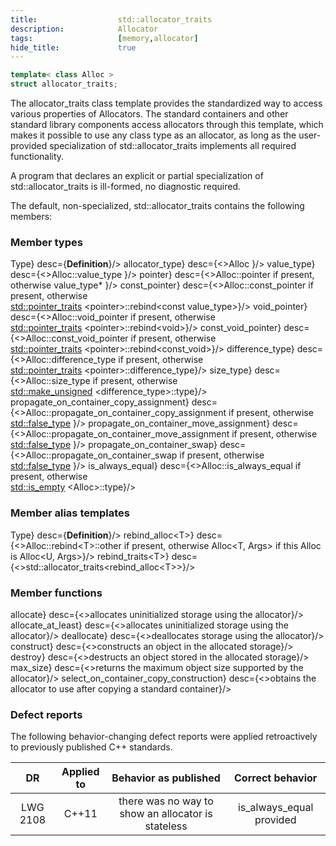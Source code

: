 ```yaml
---
title:                  std::allocator_traits
description:            Allocator
tags:                   [memory,allocator]
hide_title:             true
---
```



<ClassSummary name="allocator_traits" namespaces="std" folder="memory" headerName="memory"/>

```cpp title="Since C++11"
template< class Alloc >
struct allocator_traits;
```

The allocator_traits class template provides the standardized way to access various properties of Allocators. The standard containers and other standard library components access allocators through this template, which makes it possible to use any class type as an allocator, as long as the user-provided specialization of std::allocator_traits implements all required functionality.

<Since v='cpp23'>
A program that declares an explicit or partial specialization of std::allocator_traits is ill-formed, no diagnostic required.</Since>

The default, non-specialized, std::allocator_traits contains the following members:

### Member types

<SymbolTable noTraits>
    <Symbol name={<b>Type</b>}                                 desc={<b>Definition</b>}/>
    <Symbol name={<>allocator_type</>}                         desc={<>Alloc                                                               </>}/>
    <Symbol name={<>value_type</>}                             desc={<>Alloc::value_type                                                   </>}/>
    <Symbol name={<>pointer</>}                                desc={<>Alloc::pointer if present, otherwise value_type*                    </>}/>
    <Symbol name={<>const_pointer</>}                          desc={<>Alloc::const_pointer if present, otherwise                          <br/><a href="../pointer_traits">std::pointer_traits</a>             &lt;pointer&gt;::rebind&lt;const value_type&gt;</>}/>
    <Symbol name={<>void_pointer</>}                           desc={<>Alloc::void_pointer if present, otherwise                           <br/><a href="../pointer_traits">std::pointer_traits</a>              &lt;pointer&gt;::rebind&lt;void&gt;</>}/>
    <Symbol name={<>const_void_pointer</>}                     desc={<>Alloc::const_void_pointer if present, otherwise                     <br/><a href="../pointer_traits">std::pointer_traits</a>              &lt;pointer&gt;::rebind&lt;const_void&gt;</>}/>
    <Symbol name={<>difference_type</>}                        desc={<>Alloc::difference_type if present, otherwise                        <br/><a href="../pointer_traits">std::pointer_traits</a>              &lt;pointer&gt;::difference_type</>}/>
    <Symbol name={<>size_type</>}                              desc={<>Alloc::size_type if present, otherwise                              <br/><a href="/docs/std/types/make_unsigned">std::make_unsigned</a>  &lt;difference_type&gt;::type</>}/>
    <Symbol name={<>propagate_on_container_copy_assignment</>} desc={<>Alloc::propagate_on_container_copy_assignment if present, otherwise <br/><a href="/docs/std/types/integral_constant">std::false_type</a> </>}/>
    <Symbol name={<>propagate_on_container_move_assignment</>} desc={<>Alloc::propagate_on_container_move_assignment if present, otherwise <br/><a href="/docs/std/types/integral_constant">std::false_type</a> </>}/>
    <Symbol name={<>propagate_on_container_swap</>}            desc={<>Alloc::propagate_on_container_swap if present, otherwise            <br/><a href="/docs/std/types/integral_constant">std::false_type</a> </>}/>
    <Symbol name={<>is_always_equal</>}                        desc={<>Alloc::is_always_equal if present, otherwise                        <br/><a href="/docs/std/types/is_empty">std::is_empty</a>            &lt;Alloc&gt;::type</>}/> 

</SymbolTable>

### Member alias templates

<SymbolTable noTraits>
    <Symbol name={<b>Type</b>}                 desc={<b>Definition</b>}/>
    <Symbol name={<>rebind_alloc&lt;T&gt;</>}  desc={<>Alloc::rebind&lt;T&gt;::other if present, otherwise Alloc&lt;T, Args&gt; if this Alloc is Alloc&lt;U, Args&gt;</>}/>
    <Symbol name={<>rebind_traits&lt;T&gt;</>} desc={<>std::allocator_traits&lt;rebind_alloc&lt;T&gt;&gt;</>}/>
</SymbolTable>

### Member functions

<SymbolTable>
    <Symbol pub autoLink linkName="../_allocator_traits/allocate"                              name={<>allocate<Static></Static></>}                                       desc={<>allocates uninitialized storage using the allocator</>}/>
    <Symbol pub autoLink linkName="../_allocator_traits/allocate_at_least"                     name={<>allocate_at_least<Version v='cpp23'></Version><Static></Static></>} desc={<>allocates uninitialized storage using the allocator</>}/>
    <Symbol pub autoLink linkName="../_allocator_traits/deallocate"                            name={<>deallocate<Static></Static></>}                                     desc={<>deallocates storage using the allocator</>}/>
    <Symbol pub autoLink linkName="../_allocator_traits/construct"                             name={<>construct<Static></Static></>}                                      desc={<>constructs an object in the allocated storage</>}/>
    <Symbol pub autoLink linkName="../_allocator_traits/destroy"                               name={<>destroy<Static></Static></>}                                        desc={<>destructs an object stored in the allocated storage</>}/>    
    <Symbol pub autoLink linkName="../_allocator_traits/max_size"                              name={<>max_size<Static></Static></>}                                       desc={<>returns the maximum object size supported by the allocator</>}/>    
    <Symbol pub autoLink linkName="../_allocator_traits/select_on_container_copy_construction" name={<>select_on_container_copy_construction<Static></Static></>}          desc={<>obtains the allocator to use after copying a standard container</>}/>    
</SymbolTable>

### Defect reports
The following behavior-changing defect reports were applied retroactively to previously published C++ standards.

|    DR    | Applied to |                Behavior as published               |     Correct behavior     |
|:--------:|:----------:|:--------------------------------------------------:|:------------------------:|
| LWG 2108 | C++11      | there was no way to show an allocator is stateless | is_always_equal provided |